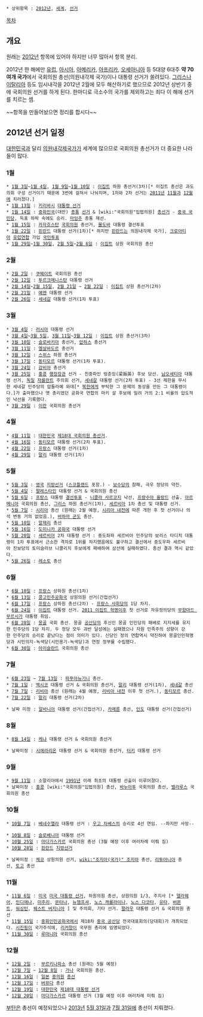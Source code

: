  * 상위항목 : [[2012년]], [[세계]], [[선거]]

[[목차]]

== 개요 ==
원래는 [[2012년]] 항목에 있어야 하지만 너무 많아서 항목 분리.

2012년 한 해에만 [[유럽]], [[아시아]], [[아메리카]], [[아프리카]], [[오세아니아]] 등 5대양 6대주 '''약 70여개 국가'''에서 국회의원 총선(의원내각제 국가)이나 대통령 선거가 쏠려있다. [[그리스]]나 [[이탈리아]] 등도 임시내각을 2012년 2월에 모두 해산하기로 했으므로 2012년 상반기 중에 국회의원 선거를 하게 된다. 한마디로 극소수의 국가를 제외하고는 죄다 이 해에 선거를 치르는 셈.

~~항목을 만들어놨으면 정리를 합시다~~

== 2012년 선거 일정 ==
[[대한민국]]과 달리 [[의원내각제]]국가가 세계에 많으므로 국회의원 총선거가 더 중요한 나라들이 많다.

=== 1월 ===
 * [[1월 3일]]~[[1월 4일]], [[1월 9일]]~[[1월 10일]] : [[이집트]] 하원 총선거(3차)[* 이집트 총선은 과도의회 구성 선거이기 때문에 3번에 걸쳐서 나눠치며, 1차와 2차 선거는 [[2011년]] [[11월]]과 [[12월]]에 치러졌다.]
 * [[1월 13일]] : [[키리바시]] [[대통령 선거]]
 * [[1월 14일]] : [[중화민국]](대만) [[총통]] [[선거]] & [wiki:"국회의원"입법의원] [[총선거]] - [[중국 국민당]], 득표 하락 속에도 승리. [[마잉주]] 총통 재선. 
 * [[1월 15일]] : [[카자흐스탄]] [[국회의원]] 총선거, [[몰도바]] 대통령 결선투표
 * [[1월 22일]] : [[핀란드]] 대통령 선거(1차)[* 하지만 [[핀란드]]는 의원내각제 국가], [[크로아티아]] [[유럽연합]] 가입 [[국민투표]]
 * [[1월 29일]]~[[1월 30일]], [[2월 5일]]~[[2월 6일]] : [[이집트]] 상원 국회의원 총선

=== 2월 ===
 * [[2월 2일]] : [[쿠웨이트]] 국회의원 총선
 * [[2월 12일]] : [[투르크메니스탄]] 대통령 선거
 * [[2월 14일]]~[[2월 15일]], [[2월 21일]] ~ [[2월 22일]] : [[이집트]] 상원 총선거(2차)
 * [[2월 21일]] : [[예멘]] 대통령 선거
 * [[2월 26일]] : [[세네갈]] 대통령 선거(1차 투표)

=== 3월 ===
 * [[3월 4일]] : [[러시아]] 대통령 선거
 * [[3월 4일]]~[[3월 5일]], [[3월 11일]]~[[3월 12일]] : [[이집트]] 상원 총선거(3차)
 * [[3월 10일]] : [[슬로바키아]] 총선거, [[압하스]] 총선거
 * [[3월 11일]] : [[엘살바도르]] 총선거
 * [[3월 12일]] : [[스위스]] 하원 총선거
 * [[3월 17일]] : [[동티모르]] 대통령 선거(1차 투표). 
 * [[3월 24일]] : [[감비아]] 총선거
 * [[3월 25일]] : [[홍콩]] [[행정장관]] 선거 - 친중파인 렁춘잉(梁振英) 후보 당선. [[남오세티아]] 대통령 선거, [[독일]] [[자를란트]] 주의회 선거, [[세네갈]] 대통령 선거(2차 투표) - 3선 제한을 무시한 세네갈 민주당의 압둘라예 와데[* [[북한]]에게 부탁한 그 문제의 동상을 만든 그 대통령이다.]가 출마했으나 옛 총리였던 공화국 연합의 마키 살 후보에 밀려 거의 2:1 비율의 압도적인 낙선을 기록했다. 
 * [[3월 29일]] : [[이란]] 국회의원 총선거

=== 4월 ===
 * [[4월 11일]] : [[대한민국]] [[제18대 국회의원 총선거]].
 * [[4월 16일]] : [[동티모르]] 대통령 선거(2차 투표).
 * [[4월 22일]] : [[프랑스]] 대통령 선거(1차)
 * [[4월 29일]] : [[말리]] 대통령 선거(1차)

=== 5월 ===
 * [[5월 3일]] : [[영국]] [[지방선거]] ([[스코틀랜드]] 포함.) - [[보수당]]의 참패, 극우 정당의 약진.
 * [[5월 4일]] : [[팔레스타인]] 대통령 선거 & 국회의원 총선
 * [[5월 6일]] : [[프랑스]] 대통령 [[결선투표]] - [[니콜라 사르코지]] 낙선, [[프랑수아 올랑드]] 선출. [[아르메니아]] 국회의원 총선, [[그리스]] 하원 총선거(1차), [[세르비아]] 1차 총선 및 대통령 선거. 
 * [[5월 7일]] : [[시리아]] 총선 (원래는 2월 예정, [[시리아 내전]]에 따른 개헌 후 첫 선거이나 의석 변동 거의 없었음.), [[바하마 군도]] 총선. 
 * [[5월 10일]] : [[알제리]] 총선
 * [[5월 16일]] : [[도미니카 공화국]] 대통령 선거
 * [[5월 20일]] : [[세르비아]] 2차 대통령 선거 : 중도좌파 세르비아 민주당의 보리스 타디치 대통령이 1차 투표에서 근소한 격차로 1위를 차지했음에도 불구하고 결선에서 중도우파 세르비아 진보당의 토미슬라브 니콜리치 후보에게 패배하여 삼선에 실패하였다. 총선 결과 역시 같았다. 
 * [[5월 26일]] : [[레소토]] 총선

=== 6월 ===
 * [[6월 10일]] : [[프랑스]] 상하원 총선(1차)
 * [[6월 13일]] : [[콩고민주공화국]] 상원의원 선거(간접선거)
 * [[6월 17일]] : [[프랑스]] 상하원 총선(2차) - [[프랑스 사회당]]의 1당 차지.
 * [[6월 24일]] : [[이집트]] 대통령 선거. [[2011 이집트 혁명]]이후 첫 선거로 자유정의당의 [[무함마드 무르시]]가 대통령 취임.
 * [[6월 28일]] : [[몽골]] 국회 총선. 몽골 [[공산당]]의 후신인 몽골 인민당의 패배로 지지세를 유지한 민주당의 1당 차지. 두 정당 모두 과반 달성에는 실패했으나 자원 민족주의 성향이 강한 민주당의 승리로 끝났다는 점이 의미가 있다. 신당인 정의 연합역시 약진하여 몽골인민혁명당과 시민의지-녹색당(시민용기-녹색당)과 연정 정부를 수립했다. 
 * [[6월 30일]] : [[아이슬란드]] 국회의원 총선

=== 7월 ===
 * [[6월 23일]] ~ [[7월 13일]] : [[파푸아뉴기니]] 총선. 
 * [[7월 1일]] : [[멕시코]] 대통령 선거 & 국회의원 총선거, [[말리]] 대통령 선거(1차), [[세네갈]] 총선
 * [[7월 7일]] : [[리비아]] 총선 (원래는 4월 예정, [[리비아 내전]] 이후 첫 선거.), [[동티모르]] 총선.
 * [[7월 22일]] : [[말리]] 대통령 선거(2차)

 * 날짜 미정 : [[알바니아]] 대통령 선거(간접선거), [[카메룬]] 총선, [[인도]] 대통령 선거(간접선거)

=== 8월 ===
 * [[8월 14일]] : [[케냐]] 대통령 선거 & 국회의원 총선거

 * 날짜미정 : [[시에라리온]] 대통령 선거 & 국회의원 총선거, [[터키]] 대통령 선거

=== 9월 ===
 * [[9월 11일]] : 소말리아에서 [[1991년]] 이래 최초의 대통령 선출이 이루어졌다.
 * 날짜미정 : [[홍콩]] [wiki:"국회의원"입법의원] 총선, [[바누아투]] 국회의원 총선, [[벨라루스]] 국회의원 총선

=== 10월 ===
 * [[10월 7일]] : [[베네수엘라]] 대통령 선거 : [[우고 차베스]]의 승리로 4선 연임. --하지만 사망--  
 * [[10월 8일]] : [[슬로베니아]] 대통령 선거
 * [[10월 25일]] : [[마다가스카르]] 국회의원 총선 (3월 예정 이후 여러차례 미뤄 짐)
 * [[10월 28일]] : [[핀란드]] [[지방선거]]

 * 날짜미정 : [[체코]] 상원의원 선거, [[wiki:"조지아(국가)" 조지아]] 총선, [[리투아니아]] 총선, [[토고]] 총선

=== 11월 ===
 * [[11월 6일]] : [[미국]] [[미국 대통령 선거]], 하원의원 총선, 상원의원 1/3, 주지사 [* [[델라웨어]], [[인디애나]], [[미주리]], [[몬타나]], [[뉴햄프셔]], [[노스 캐롤라이나]], [[노스 다코타]], [[유타]], [[버몬트]], [[워싱턴]], [[웨스트 버지니아]] ] 및 주의회, 기타 선거. [[팔라우]] 대통령 선거 & 국회의원 총선
 * [[11월 15일]] : [[중화인민공화국]]에서 제18차 [[중국 공산당]] 전국대표회의(당대회)가 개최되었다. [[시진핑]]이 국가주석에, [[리커창]]이 국무원 총리에 임명되었다.
 * [[11월 30일]] : [[루마니아]] 국회의원 총선

=== 12월 ===
 * [[12월 2일]] :  [[부르키나파소]] 총선 (원래는 5월 예정)
 * [[12월 7일]] ~ [[12월 8일]] : [[가나]] 국회의원 총선.
 * [[12월 16일]] : [[일본]] [[중의원]] [[총선]]
 * [[12월 17일]] : [[버뮤다]] 총선
 * [[12월 19일]] : [[대한민국]] [[제18대 대통령 선거]]
 * [[12월 20일]] : [[마다가스카르]] 대통령 선거 (3월 예정 이후 여러차례 미뤄 짐)


[[부탄]]은 총선이 예정되었으나 [[2013년]] [[5월 31일]]과 [[7월 31일]]에 총선이 치뤄졌다. 
